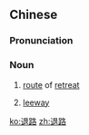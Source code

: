 ==Chinese==
{{zh-forms}}

===Pronunciation===
{{zh-pron
|m=tuìlù
|c=teoi3 lou6
|h=pfs=thui-lu
|mn=qz:thèr-lō͘/tw,xm,zz:thè-lō͘/twv:thòe-lō͘
|cat=n
}}

===Noun===
{{zh-noun}}

# [[route]] of [[retreat]]
# {{lb|zh|figurative}} [[leeway]]

[[ko:退路]]
[[zh:退路]]